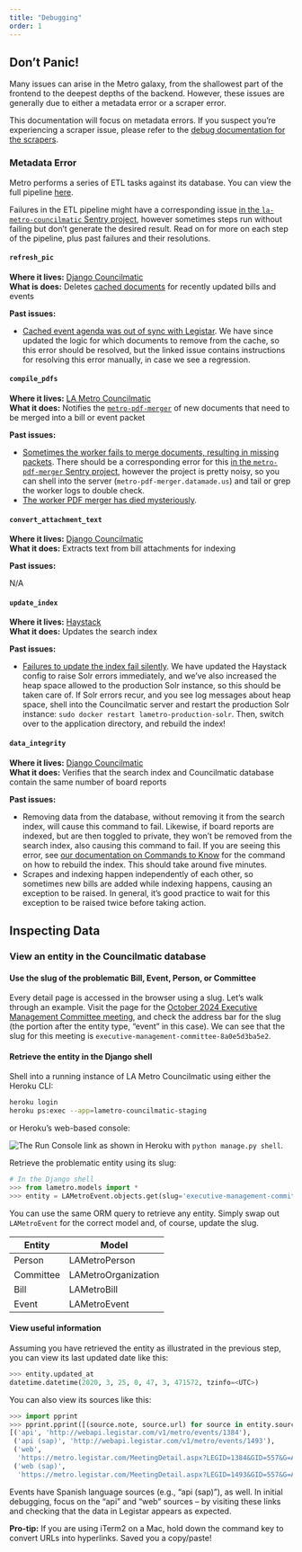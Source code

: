 ```yaml
---
title: "Debugging"
order: 1
---
```


## Don't Panic!

Many issues can arise in the Metro galaxy, from the shallowest part of the frontend to the deepest depths of the backend.
However, these issues are generally due to either a metadata error or a scraper error.

This documentation will focus on metadata errors. If you suspect you're experiencing a scraper issue, please refer to the
[debug documentation for the scrapers](https://metro-records.github.io/scrapers-lametro/debugging.html).

### Metadata Error
Metro performs a series of ETL tasks against its database. You can view the full pipeline
[here](https://github.com/datamade/la-metro-dashboard/blob/main/dags/hourly_processing.py).

Failures in the ETL pipeline might have a corresponding issue
[in the `la-metro-councilmatic` Sentry project](https://sentry.io/organizations/datamade/issues/?project=2131912),
however sometimes steps run without failing but don't generate the desired result.
Read on for more on each step of the pipeline, plus past failures and their resolutions.

#### `refresh_pic`

**Where it lives:** [Django Councilmatic](https://github.com/datamade/django-councilmatic/blob/2.5/councilmatic_core/management/commands/refresh_pic.py)<br />
**What is does:** Deletes [cached documents](https://github.com/datamade/property-image-cache) for recently updated bills and events

**Past issues:**

- [Cached event agenda was out of sync with Legistar](https://github.com/datamade/la-metro-councilmatic/issues/443).
We have since updated the logic for which documents to remove from the cache, so this error should be resolved,
but the linked issue contains instructions for resolving this error manually, in case we see a regression.

#### `compile_pdfs`

**Where it lives:** [LA Metro Councilmatic](https://github.com/datamade/la-metro-councilmatic/blob/main/lametro/management/commands/compile_pdfs.py)<br />
**What it does:** Notifies the [`metro-pdf-merger`](https://github.com/datamade/metro-pdf-merger) of new documents that need to be merged into a bill or event packet

**Past issues:**

- [Sometimes the worker fails to merge documents, resulting in missing packets](https://github.com/datamade/la-metro-councilmatic/issues/476).
There should be a corresponding error for this [in the `metro-pdf-merger` Sentry project](https://sentry.io/organizations/datamade/issues/?project=155211),
however the project is pretty noisy, so you can shell into the server (`metro-pdf-merger.datamade.us`) and tail or grep the worker logs to double check.
- [The worker PDF merger has died mysteriously](https://github.com/datamade/metro-pdf-merger/issues/19).

#### `convert_attachment_text`

**Where it lives:** [Django Councilmatic](https://github.com/datamade/django-councilmatic/blob/2.5/councilmatic_core/management/commands/convert_attachment_text.py)<br />
**What it does:** Extracts text from bill attachments for indexing

**Past issues:**

N/A

#### `update_index`

**Where it lives:** [Haystack](https://django-haystack.readthedocs.io/en/master/management_commands.html#update-index)<br />
**What it does:** Updates the search index

**Past issues:**

- [Failures to update the index fail silently](https://github.com/datamade/la-metro-councilmatic/issues/535).
We have updated the Haystack config to raise Solr errors immediately, and we've also increased the heap space allowed to the production Solr instance,
so this should be taken care of. If Solr errors recur, and you see log messages about heap space,
shell into the Councilmatic server and restart the production Solr instance: `sudo docker restart lametro-production-solr`.
Then, switch over to the application directory, and rebuild the index!

#### `data_integrity`

**Where it lives:** [Django Councilmatic](https://github.com/datamade/django-councilmatic/blob/2.5/councilmatic_core/management/commands/data_integrity.py)<br />
**What it does:** Verifies that the search index and Councilmatic database contain the same number of board reports

**Past issues:**

- Removing data from the database, without removing it from the search index, will cause this command to fail.
Likewise, if board reports are indexed, but are then toggled to private, they won't be removed from the search index,
also causing this command to fail. If you are seeing this error, see [our documentation on Commands to Know](./commands.qmd)
for the command on how to rebuild the index. This should take around five minutes.
- Scrapes and indexing happen independently of each other, so sometimes new bills are added while indexing happens, causing an exception to be raised. In general, it's good practice to wait for this exception to be raised twice before taking action.


## Inspecting Data

### View an entity in the Councilmatic database
#### Use the slug of the problematic Bill, Event, Person, or Committee
Every detail page is accessed in the browser using a slug. Let's walk through an example.
Visit the page for the [October 2024 Executive Management Committee meeting](https://la-metro-councilmatic-staging.herokuapp.com/event/executive-management-committee-8a0e5d3ba5e2/),
and check the address bar for the slug (the portion after the entity type, "event" in this case).
We can see that the slug for this meeting is `executive-management-committee-8a0e5d3ba5e2`.

#### Retrieve the entity in the Django shell
Shell into a running instance of LA Metro Councilmatic using either the Heroku CLI:

```bash
heroku login
heroku ps:exec --app=lametro-councilmatic-staging
```

or Heroku's web-based console:

![_The Run Console link as shown in Heroku_](images/heroku-console.png)
with `python manage.py shell`.

Retrieve the problematic entity using its slug:

```python
# In the Django shell
>>> from lametro.models import *
>>> entity = LAMetroEvent.objects.get(slug='executive-management-committee-8a0e5d3ba5e2')
```

You can use the same ORM query to retrieve any entity. Simply swap out `LAMetroEvent` for the correct model and, of course, update the slug.

| Entity | Model |
| -- | -- |
| Person | LAMetroPerson |
| Committee | LAMetroOrganization |
| Bill | LAMetroBill |
| Event | LAMetroEvent |

#### View useful information
Assuming you have retrieved the entity as illustrated in the previous step, you can view its last updated date like this:

```python
>>> entity.updated_at
datetime.datetime(2020, 3, 25, 0, 47, 3, 471572, tzinfo=<UTC>)
```

You can also view its sources like this:

```python
>>> import pprint
>>> pprint.pprint([(source.note, source.url) for source in entity.sources.all()])
[('api', 'http://webapi.legistar.com/v1/metro/events/1384'),
 ('api (sap)', 'http://webapi.legistar.com/v1/metro/events/1493'),
 ('web',
  'https://metro.legistar.com/MeetingDetail.aspx?LEGID=1384&GID=557&G=A5FAA737-A54D-4A6C-B1E8-FF70F765FA94'),
 ('web (sap)',
  'https://metro.legistar.com/MeetingDetail.aspx?LEGID=1493&GID=557&G=A5FAA737-A54D-4A6C-B1E8-FF70F765FA94')]
```

Events have Spanish language sources (e.g., "api (sap)"), as well. In initial debugging, focus on the "api" and "web" sources – by visiting these links and checking that the data in Legistar appears as expected.

**Pro-tip:** If you are using iTerm2 on a Mac, hold down the command key to convert URLs into hyperlinks. Saved you a copy/paste!
